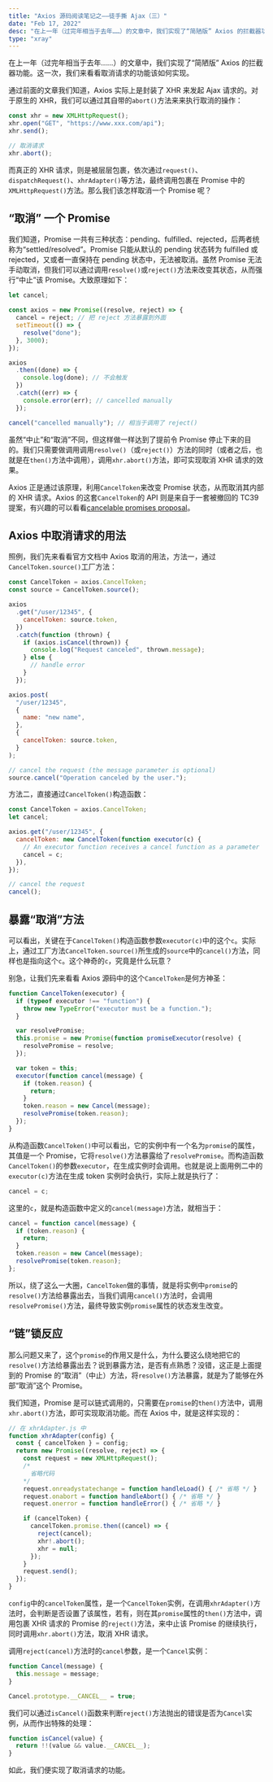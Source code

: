 ```yaml
---
title: "Axios 源码阅读笔记之——徒手撕 Ajax（三）"
date: "Feb 17, 2022"
desc: "在上一年（过完年相当于去年……）的文章中，我们实现了“简陋版” Axios 的拦截器功能。这一次，我们来看看取消请求的功能该如何实现。"
type: "xray"
---
```


在上一年（过完年相当于去年……）的文章中，我们实现了“简陋版” Axios 的拦截器功能。这一次，我们来看看取消请求的功能该如何实现。

通过前面的文章我们知道，Axios 实际上是封装了 XHR 来发起 Ajax 请求的。对于原生的 XHR，我们可以通过其自带的`abort()`方法来来执行取消的操作：

```js
const xhr = new XMLHttpRequest();
xhr.open("GET", "https://www.xxx.com/api");
xhr.send();

// 取消请求
xhr.abort();
```

而真正的 XHR 请求，则是被层层包裹，依次通过`request()`、`dispatchRequest()`、`xhrAdapter()`等方法，最终调用包裹在 Promise 中的`XMLHttpRequest()`方法。那么我们该怎样取消一个 Promise 呢？

## “取消” 一个 Promise

我们知道，Promise 一共有三种状态：pending、fulfilled、rejected，后两者统称为“settled/resolved”。Promise 只能从默认的 pending 状态转为 fulfilled 或 rejected，又或者一直保持在 pending 状态中，无法被取消。虽然 Promise 无法手动取消，但我们可以通过调用`resolve()`或`reject()`方法来改变其状态，从而强行“中止”该 Promise。大致原理如下：

```js
let cancel;

const axios = new Promise((resolve, reject) => {
  cancel = reject; // 把 reject 方法暴露到外面
  setTimeout(() => {
    resolve("done");
  }, 3000);
});

axios
  .then((done) => {
    console.log(done); // 不会触发
  })
  .catch((err) => {
    console.error(err); // cancelled manually
  });

cancel("cancelled manually"); // 相当于调用了 reject()
```

虽然“中止”和“取消”不同，但这样做一样达到了提前令 Promise 停止下来的目的。我们只需要做调用调用`resolve()`（或`reject()`）方法的同时（或者之后，也就是在`then()`方法中调用），调用`xhr.abort()`方法，即可实现取消 XHR 请求的效果。

Axios 正是通过该原理，利用`CancelToken`来改变 Promise 状态，从而取消其内部的 XHR 请求。Axios 的这套`CancelToken`的 API 则是来自于一套被撤回的 TC39 提案，有兴趣的可以看看[cancelable promises proposal](https://github.com/tc39/proposal-cancelable-promises)。

## Axios 中取消请求的用法

照例，我们先来看看官方文档中 Axios 取消的用法，方法一，通过`CancelToken.source()`工厂方法：

```js
const CancelToken = axios.CancelToken;
const source = CancelToken.source();

axios
  .get("/user/12345", {
    cancelToken: source.token,
  })
  .catch(function (thrown) {
    if (axios.isCancel(thrown)) {
      console.log("Request canceled", thrown.message);
    } else {
      // handle error
    }
  });

axios.post(
  "/user/12345",
  {
    name: "new name",
  },
  {
    cancelToken: source.token,
  }
);

// cancel the request (the message parameter is optional)
source.cancel("Operation canceled by the user.");
```

方法二，直接通过`CancelToken()`构造函数：

```js
const CancelToken = axios.CancelToken;
let cancel;

axios.get("/user/12345", {
  cancelToken: new CancelToken(function executor(c) {
    // An executor function receives a cancel function as a parameter
    cancel = c;
  }),
});

// cancel the request
cancel();
```

## 暴露“取消”方法

可以看出，关键在于`CancelToken()`构造函数参数`executor(c)`中的这个`c`。实际上，通过工厂方法`CancelToken.source()`所生成的`source`中的`cancel()`方法，同样也是指向这个`c`。这个神奇的`c`，究竟是什么玩意？

别急，让我们先来看看 Axios 源码中的这个`CancelToken`是何方神圣：

```js
function CancelToken(executor) {
  if (typeof executor !== "function") {
    throw new TypeError("executor must be a function.");
  }

  var resolvePromise;
  this.promise = new Promise(function promiseExecutor(resolve) {
    resolvePromise = resolve;
  });

  var token = this;
  executor(function cancel(message) {
    if (token.reason) {
      return;
    }
    token.reason = new Cancel(message);
    resolvePromise(token.reason);
  });
}
```

从构造函数`CancelToken()`中可以看出，它的实例中有一个名为`promise`的属性，其值是一个 Promise，它将`resolve()`方法暴露给了`resolvePromise`。而构造函数`CancelToken()`的参数`executor`，在生成实例时会调用。也就是说上面用例二中的`executor(c)`方法在生成 token 实例时会执行，实际上就是执行了：

```js
cancel = c;
```

这里的`c`，就是构造函数中定义的`cancel(message)`方法，就相当于：

```js
cancel = function cancel(message) {
  if (token.reason) {
    return;
  }
  token.reason = new Cancel(message);
  resolvePromise(token.reason);
};
```

所以，绕了这么一大圈，`CancelToken`做的事情，就是将实例中`promise`的`resolve()`方法给暴露出去，当我们调用`cancel()`方法时，会调用`resolvePromise()`方法，最终导致实例`promise`属性的状态发生改变。

## “链”锁反应

那么问题又来了，这个`promise`的作用又是什么，为什么要这么绕地把它的`resolve()`方法给暴露出去？说到暴露方法，是否有点熟悉？没错，这正是上面提到的 Promise 的“取消”（中止）方法，将`resolve()`方法暴露，就是为了能够在外部“取消”这个 Promise。

我们知道，Promise 是可以链式调用的，只需要在`promise`的`then()`方法中，调用`xhr.abort()`方法，即可实现取消功能。而在 Axios 中，就是这样实现的：

```js
// 在 xhrAdapter.js 中
function xhrAdapter(config) {
  const { cancelToken } = config;
  return new Promise((resolve, reject) => {
    const request = new XMLHttpRequest();
    /*
      省略代码
    */
    request.onreadystatechange = function handleLoad() { /* 省略 */ }
    request.onabort = function handleAbort() { /* 省略 */ }
    request.onerror = function handleError() { /* 省略 */ }

    if (cancelToken) {
      cancelToken.promise.then((cancel) => {
        reject(cancel);
        xhr!.abort();
        xhr = null;
      });
    }
    request.send();
  });
}
```

`config`中的`cancelToken`属性，是一个`CancelToken`实例，在调用`xhrAdapter()`方法时，会判断是否设置了该属性，若有，则在其`promise`属性的`then()`方法中，调用包裹 XHR 请求的 Promise 的`reject()`方法，来中止该 Promise 的继续执行，同时调用`xhr.abort()`方法，取消 XHR 请求。

调用`reject(cancel)`方法时的`cancel`参数，是一个`Cancel`实例：

```js
function Cancel(message) {
  this.message = message;
}

Cancel.prototype.__CANCEL__ = true;
```

我们可以通过`isCancel()`函数来判断`reject()`方法抛出的错误是否为`Cancel`实例，从而作出特殊的处理：

```js
function isCancel(value) {
  return !!(value && value.__CANCEL__);
}
```

如此，我们便实现了取消请求的功能。
